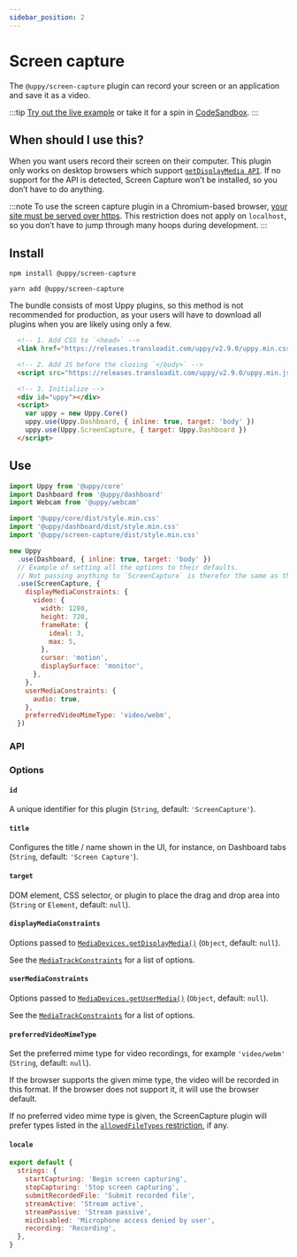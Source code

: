 ```yaml
---
sidebar_position: 2
---
```



# Screen capture

The `@uppy/screen-capture` plugin can record your screen or an application and save it as a video.

:::tip
[Try out the live example](/examples) or take it for a spin in [CodeSandbox](https://codesandbox.io/s/uppy-dashboard-xpxuhd).
:::

## When should I use this?

When you want users record their screen on their computer.
This plugin only works on desktop browsers which support [`getDisplayMedia API`](https://developer.mozilla.org/en-US/docs/Web/API/MediaDevices/getDisplayMedia).
If no support for the API is detected, Screen Capture won’t be installed, so you don’t have to do anything.

:::note
To use the screen capture plugin in a Chromium-based browser, [your site must be served over https](https://developers.google.com/web/updates/2015/10/chrome-47-webrtc#public_service_announcements). This restriction does not apply on `localhost`, so you don’t have to jump through many hoops during development.
:::

## Install

<Tabs>
  <TabItem value="npm" label="NPM" default>

  ```shell
  npm install @uppy/screen-capture
  ```

  </TabItem>

  <TabItem value="yarn" label="Yarn">

  ```shell
  yarn add @uppy/screen-capture
  ```

  </TabItem>

  <TabItem value="cdn" label="CDN">
    <Admonition type="caution">
      <p>
        The bundle consists of most Uppy plugins, so this method is not recommended for production,
        as your users will have to download all plugins when you are likely using only a few.
      </p>
    </Admonition>

  ```html
    <!-- 1. Add CSS to `<head>` -->
    <link href="https://releases.transloadit.com/uppy/v2.9.0/uppy.min.css" rel="stylesheet">

    <!-- 2. Add JS before the closing `</body>` -->
    <script src="https://releases.transloadit.com/uppy/v2.9.0/uppy.min.js"></script>

    <!-- 3. Initialize -->
    <div id="uppy"></div>
    <script>
      var uppy = new Uppy.Core()
      uppy.use(Uppy.Dashboard, { inline: true, target: 'body' })
      uppy.use(Uppy.ScreenCapture, { target: Uppy.Dashboard })
    </script>
  ```
  </TabItem>
</Tabs>

## Use

```js
import Uppy from '@uppy/core'
import Dashboard from '@uppy/dashboard'
import Webcam from '@uppy/webcam'

import '@uppy/core/dist/style.min.css'
import '@uppy/dashboard/dist/style.min.css'
import '@uppy/screen-capture/dist/style.min.css'

new Uppy
  .use(Dashboard, { inline: true, target: 'body' })
  // Example of setting all the options to their defaults.
  // Not passing anything to `ScreenCapture` is therefor the same as the example below.
  .use(ScreenCapture, {
    displayMediaConstraints: {
      video: {
        width: 1280,
        height: 720,
        frameRate: {
          ideal: 3,
          max: 5,
        },
        cursor: 'motion',
        displaySurface: 'monitor',
      },
    },
    userMediaConstraints: {
      audio: true,
    },
    preferredVideoMimeType: 'video/webm',
  })
```

### API

### Options

#### `id`

A unique identifier for this plugin (`String`, default: `'ScreenCapture'`).

#### `title`

Configures the title / name shown in the UI, for instance, on Dashboard tabs (`String`, default: `'Screen Capture'`).

#### `target`

DOM element, CSS selector, or plugin to place the drag and drop area into (`String` or `Element`, default: `null`).

#### `displayMediaConstraints`

Options passed to [`MediaDevices.getDisplayMedia()`](https://developer.mozilla.org/en-US/docs/Web/API/MediaDevices/getDisplayMedia) (`Object`, default: `null`).

See the [`MediaTrackConstraints`](https://developer.mozilla.org/en-US/docs/Web/API/MediaTrackConstraints) for a list of options.

#### `userMediaConstraints`

Options passed to [`MediaDevices.getUserMedia()`](https://developer.mozilla.org/en-US/docs/Web/API/MediaDevices/getUserMedia) (`Object`, default: `null`).

See the [`MediaTrackConstraints`](https://developer.mozilla.org/en-US/docs/Web/API/MediaTrackConstraints) for a list of options.

#### `preferredVideoMimeType`

Set the preferred mime type for video recordings, for example `'video/webm'` (`String`, default: `null`).

If the browser supports the given mime type, the video will be recorded in this format.
If the browser does not support it, it will use the browser default.

If no preferred video mime type is given, the ScreenCapture plugin will prefer types listed in the [`allowedFileTypes` restriction](/docs/uppy/#restrictions), if any.

#### `locale`

```js
export default {
  strings: {
    startCapturing: 'Begin screen capturing',
    stopCapturing: 'Stop screen capturing',
    submitRecordedFile: 'Submit recorded file',
    streamActive: 'Stream active',
    streamPassive: 'Stream passive',
    micDisabled: 'Microphone access denied by user',
    recording: 'Recording',
  },
}
```

